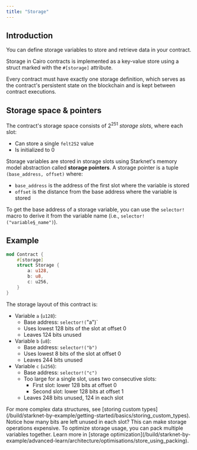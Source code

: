 ```yaml
---
title: "Storage"
---
```


## Introduction

You can define storage variables to store and retrieve data in your contract.

Storage in Cairo contracts is implemented as a key-value store using a struct marked with the `#[storage]` attribute.

Every contract must have exactly one storage definition, which serves as the contract's persistent state on the blockchain and is kept between contract executions.

## Storage space & pointers

The contract's storage space consists of $2^{251}$ *storage slots*, where each slot:

- Can store a single `felt252` value
- Is initialized to 0

Storage variables are stored in storage slots using Starknet's memory model abstraction called **storage pointers**.
A storage pointer is a tuple `(base_address, offset)` where:

- `base_address` is the address of the first slot where the variable is stored
- `offset` is the distance from the base address where the variable is stored

To get the base address of a storage variable, you can use the `selector!` macro to derive it from the variable name (i.e., `selector!("variable§_name")`).

## Example

```rust
mod Contract {
    #[storage]
    struct Storage {
        a: u128,
        b: u8,
        c: u256,
    }
}
```

The storage layout of this contract is:

- Variable `a` (`u128`):
  - Base address: `selector!(`"a")`
  - Uses lowest 128 bits of the slot at offset 0
  - Leaves 124 bits unused
- Variable `b` (`u8`):
  - Base address: `selector!("b")`
  - Uses lowest 8 bits of the slot at offset 0
  - Leaves 244 bits unused
- Variable `c` (`u256`):
  - Base address: `selector!("c")`
  - Too large for a single slot, uses two consecutive slots:
    - First slot: lower 128 bits at offset 0
    - Second slot: lower 128 bits at offset 1
  - Leaves 248 bits unused, 124 in each slot

<Note>
For more complex data structures, see [storing custom types](/build/starknet-by-example/getting-started/basics/storing_custom_types).
</Note>

<Tip>
Notice how many bits are left unused in each slot?
This can make storage operations expensive.
To optimize storage usage, you can pack multiple variables together.
Learn more in [storage optimization](/build/starknet-by-example/advanced-learn/architecture/optimisations/store_using_packing).
</Tip>
